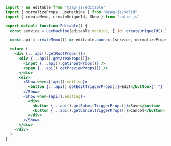 ```jsx
import * as editable from "@zag-js/editable"
import { normalizeProps, useMachine } from "@zag-js/solid"
import { createMemo, createUniqueId, Show } from "solid-js"

export default function Editable() {
  const service = useMachine(editable.machine, { id: createUniqueId() })

  const api = createMemo(() => editable.connect(service, normalizeProps))

  return (
    <div {...api().getRootProps()}>
      <div {...api().getAreaProps()}>
        <input {...api().getInputProps()} />
        <span {...api().getPreviewProps()} />
      </div>
      <div>
        <Show when={!api().editing}>
          <button {...api().getEditTriggerProps()}>Edit</button>{" "}
        </Show>
        <Show when={api().editing}>
          <div>
            <button {...api().getSubmitTriggerProps()}>Save</button>
            <button {...api().getCancelTriggerProps()}>Cancel</button>
          </div>
        </Show>
      </div>
    </div>
  )
}
```
